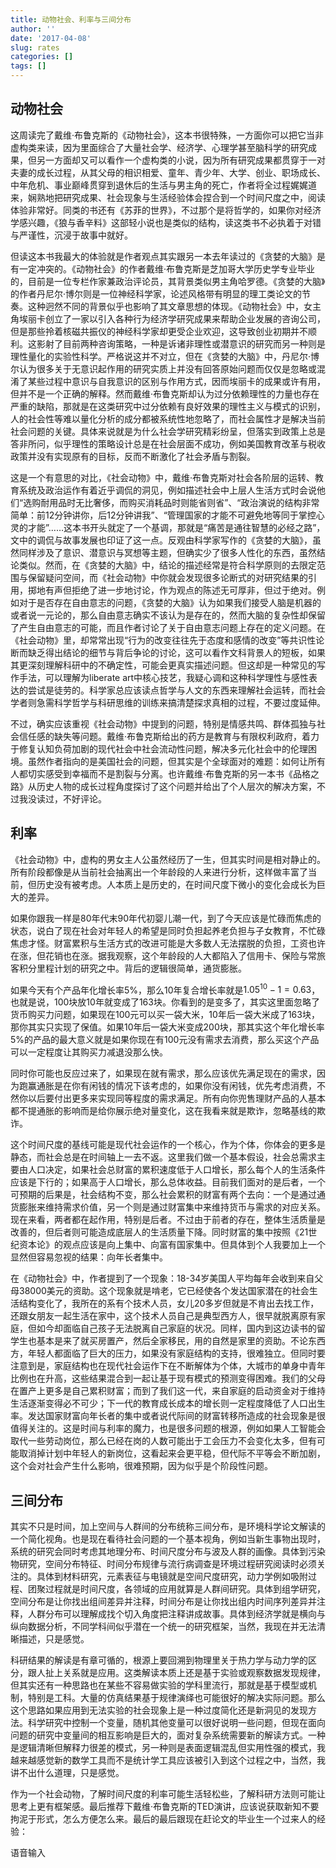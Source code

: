 ```yaml
---
title: 动物社会、利率与三间分布
author: ''
date: '2017-04-08'
slug: rates
categories: []
tags: []
---
```


## 动物社会

这周读完了戴维·布鲁克斯的《动物社会》，这本书很特殊，一方面你可以把它当非虚构类来读，因为里面综合了大量社会学、经济学、心理学甚至脑科学的研究成果，但另一方面却又可以看作一个虚构类的小说，因为所有研究成果都贯穿于一对夫妻的成长过程，从其父母的相识相爱、童年、青少年、大学、创业、职场成长、中年危机、事业巅峰贯穿到退休后的生活与男主角的死亡，作者将全过程娓娓道来，娴熟地把研究成果、社会现象与生活经验体会捏合到一个时间尺度之中，阅读体验非常好。同类的书还有《苏菲的世界》，不过那个是将哲学的，如果你对经济学感兴趣，《狼与香辛料》这部轻小说也是类似的结构，读这类书不必执着于对错与严谨性，沉浸于故事中就好。

但读这本书我最大的体验就是作者观点其实跟另一本去年读过的《贪婪的大脑》是有一定冲突的。《动物社会》的作者戴维·布鲁克斯是芝加哥大学历史学专业毕业的，目前是一位专栏作家兼政治评论员，其背景类似男主角哈罗德。《贪婪的大脑》的作者丹尼尔·博尔则是一位神经科学家，论述风格带有明显的理工类论文的节奏。这种迥然不同的背景似乎也影响了其文章思想的体现。《动物社会》中，女主角埃丽卡创立了一家以引入各种行为经济学研究成果来帮助企业发展的咨询公司，但是那些拎着核磁共振仪的神经科学家却更受企业欢迎，这导致创业初期并不顺利。这影射了目前两种咨询策略，一种是诉诸非理性或潜意识的研究而另一种则是理性量化的实验性科学。严格说这并不对立，但在《贪婪的大脑》中，丹尼尔·博尔认为很多关于无意识起作用的研究实质上并没有回答原始问题而仅仅是忽略或混淆了某些过程中意识与自我意识的区别与作用方式，因而埃丽卡的成果或许有用，但并不是一个正确的解释。然而戴维·布鲁克斯却认为过分依赖理性的力量也存在严重的缺陷，那就是在这类研究中过分依赖有良好效果的理性主义与模式的识别，人的社会性等难以量化分析的成分都被系统性地忽略了，而社会属性才是解决当前社会问题的关键。具体来说就是为什么社会学研究精彩纷呈，但落实到政策上总是答非所问，似乎理性的策略设计总是在社会层面不成功，例如美国教育改革与税收政策并没有实现原有的目标，反而不断激化了社会矛盾与割裂。

这是一个有意思的对比，《社会动物》中，戴维·布鲁克斯对社会各阶层的运转、教育系统及政治运作有着近乎调侃的洞见，例如描述社会中上层人生活方式时会说他们“选购耐用品时无比奢侈，而购买消耗品时则能省则省”、“政治演说的结构非常简单：前12分钟讲你，后12分钟讲我”、“管理国家的才能不可避免地等同于掌控心灵的才能”……这本书开头就定了一个基调，那就是“痛苦是通往智慧的必经之路”，文中的调侃与故事发展也印证了这一点。反观由科学家写作的《贪婪的大脑》，虽然同样涉及了意识、潜意识与冥想等主题，但确实少了很多人性化的东西，虽然结论类似。然而，在《贪婪的大脑》中，结论的描述经常是符合科学原则的去限定范围与保留疑问空间，而《社会动物》中你就会发现很多论断式的对研究结果的引用，掷地有声但拒绝了进一步地讨论，作为观点的陈述无可厚非，但过于绝对。例如对于是否存在自由意志的问题，《贪婪的大脑》认为如果我们接受人脑是机器的或者说一元论的，那么自由意志确实不该认为是存在的，然而大脑的复杂性却保留了产生自由意志的可能，而且作者讨论了关于自由意志问题上存在的定义问题。在《社会动物》里，却常常出现“行为的改变往往先于态度和感情的改变”等共识性论断而缺乏得出结论的细节与背后争论的讨论，这可以看作文科背景人的短板，如果其更深刻理解科研中的不确定性，可能会更真实描述问题。但这却是一种常见的写作手法，可以理解为liberate art中核心技艺，我疑心调和这种科学理性与感性表达的尝试是徒劳的。科学家总应该读点哲学与人文的东西来理解社会运转，而社会学者则急需科学哲学与科研思维的训练来搞清楚探求真相的过程，不要过度延伸。

不过，确实应该重视《社会动物》中提到的问题，特别是情感共鸣、群体孤独与社会信任感的缺失等问题。戴维·布鲁克斯给出的药方是教育与有限权利政府，着力于修复认知负荷加剧的现代社会中社会流动性问题，解决多元化社会中的伦理困境。虽然作者指向的是美国社会的问题，但其实是个全球面对的难题：如何让所有人都切实感受到幸福而不是割裂与分离。也许戴维·布鲁克斯的另一本书《品格之路》从历史人物的成长过程角度探讨了这个问题并给出了个人层次的解决方案，不过我没读过，不好评论。

## 利率

《社会动物》中，虚构的男女主人公虽然经历了一生，但其实时间是相对静止的。所有阶段都像是从当前社会抽离出一个年龄段的人来进行分析，这样做丰富了当前，但历史没有被考虑。人本质上是历史的，在时间尺度下微小的变化会成长为巨大的差异。

如果你跟我一样是80年代末90年代初婴儿潮一代，到了今天应该是忙碌而焦虑的状态，说白了现在社会对年轻人的希望是同时负担起养老负担与子女教育，不忙碌焦虑才怪。财富累积与生活方式的改进可能是大多数人无法摆脱的负担，工资也许在涨，但花销也在涨。据我观察，这个年龄段的人大都陷入了信用卡、保险与常旅客积分里程计划的研究之中。背后的逻辑很简单，通货膨胀。

如果今天有个产品年化增长率5%，那么10年复合增长率就是$1.05^{10} - 1 = 0.63$，也就是说，100块放10年就变成了163块。你看到的是变多了，其实这里面忽略了货币购买力问题，如果现在100元可以买一袋大米，10年后一袋大米成了163块，那你其实只实现了保值。如果10年后一袋大米变成200块，那其实这个年化增长率5%的产品的最大意义就是如果你现在有100元没有需求去消费，那么买这个产品可以一定程度让其购买力减退没那么快。

同时你可能也反应过来了，如果现在就有需求，那么应该优先满足现在的需求，因为跑赢通胀是在你有闲钱的情况下该考虑的，如果你没有闲钱，优先考虑消费，不然你以后要付出更多来实现同等程度的需求满足。所有向你兜售理财产品的人基本都不提通胀的影响而是给你展示绝对量变化，这在我看来就是欺诈，忽略基线的欺诈。

这个时间尺度的基线可能是现代社会运作的一个核心，作为个体，你体会的更多是静态，而社会总是在时间轴上一去不返。这里我们做一个基本假设，社会总需求主要由人口决定，如果社会总财富的累积速度低于人口增长，那么每个人的生活条件应该是下行的；如果高于人口增长，那么总体收益。目前我们面对的是后者，一个可预期的后果是，社会结构不变，那么社会累积的财富有两个去向：一个是通过通货膨胀来维持需求价值，另一个则是通过财富集中来维持货币与需求的对应关系。现在来看，两者都在起作用，特别是后者。不过由于前者的存在，整体生活质量是改善的，但后者则可能造成底层人的生活质量下降。同时财富的集中按照《21世纪资本论》的观点应该是向上集中、向富有国家集中。但具体到个人我要加上一个显然但容易忽视的结果：向年长者集中。

在《动物社会》中，作者提到了一个现象：18-34岁美国人平均每年会收到来自父母38000美元的资助。这个现象就是啃老，它已经使各个发达国家潜在的社会生活结构变化了，我所在的系有个技术人员，女儿20多岁但就是不肯出去找工作，还跟女朋友一起生活在家中，这个技术人员自己是典型西方人，很早就脱离原有家庭，但如今却面临自己孩子无法脱离自己家庭的状况。同样，国内到这边读书的留学生也基本是来了就买房置产，然后全家移民，用的自然是家里的资助。不论东西方，年轻人都面临了巨大的压力，如果没有家庭结构的支持，很难独立。但同时要注意到是，家庭结构也在现代社会运作下在不断解体为个体，大城市的单身中青年比例也在升高，这些结果混合到一起让基于现有模式的预测变得困难。我们的父母在置产上更多是自己累积财富；而到了我们这一代，来自家庭的启动资金对于维持生活逐渐变得必不可少；下一代的教育成长成本的增长则一定程度降低了人口出生率。发达国家财富向年长者的集中或者说代际间的财富转移所造成的社会现象是很值得关注的。这是时间与利率的魔力，也是很多问题的根源，例如如果人工智能会取代一些劳动岗位，那么已经在岗的人数可能出于工会压力不会变化太多，但有可能取消掉计划中年轻人的新岗位，这看起来会更平稳，但代际不平等会不断加剧，这个会对社会产生什么影响，很难预期，因为似乎是个阶段性问题。

## 三间分布

其实不只是时间，加上空间与人群间的分布统称三间分布，是环境科学论文解读的一个简化视角。也是现在看待社会问题的一个基本视角，例如当新生事物出现时，系统的研究会同时考虑其地理分布、时间尺度分布与波及人群的画像。具体到污染物研究，空间分布特征、时间分布规律与流行病调查是环境过程研究阅读时必须关注的。具体到材料研究，元素表征与电镜就是空间尺度研究，动力学例如吸附过程、团聚过程就是时间尺度，各领域的应用就算是人群间研究。具体到组学研究，空间分布是让你找出组间差异并注释，时间分布是让你找出组内时间序列差异并注释，人群分布可以理解成找个切入角度把注释讲成故事。具体到经济学就是横向与纵向数据分析，不同学科间似乎潜在一个统一的研究框架，当然，我现在并无法清晰描述，只是感觉。

科研结果的解读是有章可循的，根源上要回溯到物理里关于热力学与动力学的区分，跟人扯上关系就是应用。这类解读本质上还是基于实验或观察数据发现规律，但其实还有一种思路也在某些不容易做实验的学科里流行，那就是基于模型或机制，特别是工科。大量的仿真结果基于规律演绎也可能很好的解决实际问题。那么这个思路如果应用到无法实验的社会现象上是一种过度简化还是新洞见的发现方法。科学研究中控制一个变量，随机其他变量可以很好说明一些问题，但现在面向问题的研究中变量间的相互影响是巨大的，面对复杂系统需要新的解读方式。一种是逻辑清晰但解释力很差的模式，另一种则是表面逻辑混乱但实用性强的模式，我越来越感觉新的数学工具而不是统计学工具应该被引入到这个过程之中，当然，我讲不出什么道理，只是感觉。

作为一个社会动物，了解时间尺度的利率可能生活轻松些，了解科研方法则可能让思考上更有框架感。最后推荐下戴维·布鲁克斯的TED演讲，应该说获取新知不要拘泥于形式，怎么方便怎么来。最后的最后跟现在赶论文的毕业生一个过来人的经验：

语音输入